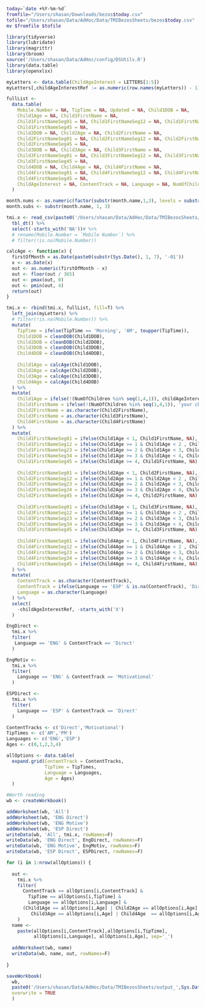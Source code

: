 ```bash
today=`date +%Y-%m-%d`
fromfile="/Users/shasan/Downloads/bezos$today.csv"
tofile="/Users/shasan/Data/AdHoc/Data/TMIBezosSheets/bezos$today.csv"
mv $fromfile $tofile
```


```r
library(tidyverse)
library(lubridate)
library(magrittr)
library(broom)
source('/Users/shasan/Data/AdHoc/config/DSUtils.R')
library(data.table)
library(openxlsx)

myLetters <- data.table(ChildAgeInterest = LETTERS[1:5])
myLetters[,childAgeInterestRef := as.numeric(row.names(myLetters)) - 1]

fullList <-
  data.table(
    Mobile.Number = NA, TipTime = NA, Updated = NA, Child1DOB = NA, 
    Child1Age = NA, Child1FirstName = NA,
    Child1FirstNameSeg01 = NA, Child1FirstNameSeg12 = NA, Child1FirstNameSeg23 = NA, Child1FirstNameSeg34 = NA,
    Child1FirstNameSeg45 = NA,
    Child2DOB = NA, Child2Age = NA,	Child2FirstName = NA,
    Child2FirstNameSeg01 = NA, Child2FirstNameSeg12 = NA, Child2FirstNameSeg23 = NA, Child2FirstNameSeg34 = NA,
    Child2FirstNameSeg45 = NA,
    Child3DOB = NA, Child3Age = NA, Child3FirstName = NA,
    Child3FirstNameSeg01 = NA, Child3FirstNameSeg12 = NA, Child3FirstNameSeg23 = NA, Child3FirstNameSeg34 = NA,
    Child3FirstNameSeg45 = NA,
    Child4DOB = NA, Child4Age = NA, Child4FirstName = NA,
    Child4FirstNameSeg01 = NA, Child4FirstNameSeg12 = NA, Child4FirstNameSeg23 = NA, Child4FirstNameSeg34 = NA,
    Child4FirstNameSeg45 = NA,
    ChildAgeInterest = NA, ContentTrack = NA, Language = NA, NumOfChildren = NA
  )

month.nums <- as.numeric(factor(substr(month.name,1,3), levels = substr(month.name,1,3)))
month.subs <- substr(month.name, 1, 3)

tmi.x <- read_csv(paste0('/Users/shasan/Data/AdHoc/Data/TMIBezosSheets/bezos',Sys.Date(),'.csv')) %>%
  tbl_dt() %>%
  select(-starts_with('NA'))# %>%
  # rename(Mobile.Number = `Mobile Number`) %>%
  # filter(!is.na(Mobile.Number)) 

calcAge <- function(x) {
  firstOfMonth = as.Date(paste0(substr(Sys.Date(), 1, 7), '-01'))
  x <- as.Date(x)
  out <- as.numeric(firstOfMonth - x)
  out <- floor(out / 365)
  out <- pmax(out, 0)
  out <- pmin(out, 4)
  return(out)
}

tmi.x <- rbind(tmi.x, fullList, fill=T) %>%
  left_join(myLetters) %>%
  # filter(!is.na(Mobile.Number)) %>%
  mutate(
    TipTime = ifelse(TipTime == 'Morning', 'AM', toupper(TipTime)),
    Child1DOB = cleanDOB(Child1DOB),
    Child2DOB = cleanDOB(Child2DOB),
    Child3DOB = cleanDOB(Child3DOB),
    Child4DOB = cleanDOB(Child4DOB),
    
    Child1Age = calcAge(Child1DOB),
    Child2Age = calcAge(Child2DOB),
    Child3Age = calcAge(Child3DOB),
    Child4Age = calcAge(Child4DOB)
  ) %>%
  mutate(
    Child1Age = ifelse(!(NumOfChildren %in% seq(1,4,1)), childAgeInterestRef, Child1Age),
    Child1FirstName = ifelse(!(NumOfChildren %in% seq(1,4,1)), 'your child', as.character(Child1FirstName)),
    Child2FirstName = as.character(Child2FirstName),
    Child3FirstName = as.character(Child3FirstName),
    Child4FirstName = as.character(Child4FirstName)
  ) %>%
  mutate(
    Child1FirstNameSeg01 = ifelse(Child1Age < 1, Child1FirstName, NA),
    Child1FirstNameSeg12 = ifelse(Child1Age >= 1 & Child1Age < 2 , Child1FirstName, NA),
    Child1FirstNameSeg23 = ifelse(Child1Age >= 2 & Child1Age < 3, Child1FirstName, NA),
    Child1FirstNameSeg34 = ifelse(Child1Age >= 3 & Child1Age < 4, Child1FirstName, NA),
    Child1FirstNameSeg45 = ifelse(Child1Age >= 4, Child1FirstName, NA),
    
    Child2FirstNameSeg01 = ifelse(Child2Age < 1, Child2FirstName, NA),
    Child2FirstNameSeg12 = ifelse(Child2Age >= 1 & Child2Age < 2 , Child2FirstName, NA),
    Child2FirstNameSeg23 = ifelse(Child2Age >= 2 & Child2Age < 3, Child2FirstName, NA),
    Child2FirstNameSeg34 = ifelse(Child2Age >= 3 & Child2Age < 4, Child2FirstName, NA),
    Child2FirstNameSeg45 = ifelse(Child2Age >= 4, Child2FirstName, NA),
    
    Child3FirstNameSeg01 = ifelse(Child3Age < 1, Child3FirstName, NA),
    Child3FirstNameSeg12 = ifelse(Child3Age >= 1 & Child3Age < 2 , Child3FirstName, NA),
    Child3FirstNameSeg23 = ifelse(Child3Age >= 2 & Child3Age < 3, Child3FirstName, NA),
    Child3FirstNameSeg34 = ifelse(Child3Age >= 3 & Child3Age < 4, Child3FirstName, NA),
    Child3FirstNameSeg45 = ifelse(Child3Age >= 4, Child3FirstName, NA),
    
    Child4FirstNameSeg01 = ifelse(Child4Age < 1, Child4FirstName, NA),
    Child4FirstNameSeg12 = ifelse(Child4Age >= 1 & Child4Age < 2 , Child4FirstName, NA),
    Child4FirstNameSeg23 = ifelse(Child4Age >= 2 & Child4Age < 3, Child4FirstName, NA),
    Child4FirstNameSeg34 = ifelse(Child4Age >= 3 & Child4Age < 4, Child4FirstName, NA),
    Child4FirstNameSeg45 = ifelse(Child4Age >= 4, Child4FirstName, NA)
  ) %>%
  mutate(
    ContentTrack = as.character(ContentTrack),
    ContentTrack = ifelse(Language == 'ESP' & is.na(ContentTrack), 'Direct', ContentTrack),
    Language = as.character(Language)
  ) %>%
  select(
    -childAgeInterestRef, -starts_with('X')
  )

EngDirect <-
  tmi.x %>%
  filter(
   Language == 'ENG' & ContentTrack == 'Direct' 
  )

EngMotiv <-
  tmi.x %>%
  filter(
    Language == 'ENG' & ContentTrack == 'Motivational' 
  )

ESPDirect <-
  tmi.x %>%
  filter(
    Language == 'ESP' & ContentTrack == 'Direct' 
  )

ContentTracks <- c('Direct','Motivational')
TipTimes <- c('AM','PM')
Languages <- c('ENG','ESP')
Ages <- c(0,1,2,3,4)

allOptions <- data.table(
  expand.grid(ContentTrack = ContentTracks, 
              TipTime = TipTimes,
              Language = Languages, 
              Age = Ages)
  )

#Worth reading
wb <- createWorkbook()

addWorksheet(wb, 'All')
addWorksheet(wb, 'ENG Direct')
addWorksheet(wb, 'ENG Motive')
addWorksheet(wb, 'ESP Direct')
writeData(wb, 'All', tmi.x, rowNames=F)
writeData(wb, 'ENG Direct', EngDirect, rowNames=F)
writeData(wb, 'ENG Motive', EngMotiv, rowNames=F)
writeData(wb, 'ESP Direct', ESPDirect, rowNames=F)

for (i in 1:nrow(allOptions)) {
  
  out <-
    tmi.x %>%
    filter(
      ContentTrack == allOptions[i,ContentTrack] & 
        TipTime == allOptions[i,TipTime] & 
        Language == allOptions[i,Language] &
      (Child1Age == allOptions[i,Age] | Child2Age == allOptions[i,Age] | 
         Child3Age == allOptions[i,Age] | Child4Age  == allOptions[i,Age])
    )
  name <- 
    paste(allOptions[i,ContentTrack],allOptions[i,TipTime],
          allOptions[i,Language], allOptions[i,Age], sep='_')
  
  addWorksheet(wb, name)
  writeData(wb, name, out, rowNames=F)
  
}

saveWorkbook(
  wb, 
  paste0('/Users/shasan/Data/AdHoc/Data/TMIBezosSheets/output_',Sys.Date(),'.xlsx'), 
  overwrite = TRUE
  )

```
